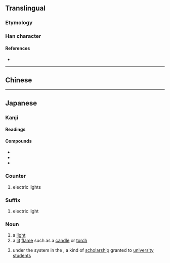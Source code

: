 {{character info/new}}
{{also|燈}}
==Translingual==
{{ja-forms|[[灯]]|[[灯]]|[[燈]]}}

===Etymology===
{{Han simp|燈|f=登|t=丁}}

===Han character===
{{Han char|rn=86|rad=火|as=02|sn=6|four=|canj=FMN|ids=⿰火丁}}

====References====
* {{Han ref|kx=0665.060|dkj=18855|dj=1075.030|hdz=32188.030|uh=706F|ud=28783}}

----

==Chinese==
{{zh-see|燈}}

----

==Japanese==

===Kanji===
{{ja-kanji|grade=4|rs=火02}}

====Readings====
{{ja-readings
|goon=ちょう<ちやう, とう
|kanon=てい, とう
|toon=ちん, とん
|kun=あか-し, あか-り, とぼ-し, とぼ-す, とぼ-る, とも-し, とも-しび, とも-す, とも-る, ひ-, ほ-
}}

====Compounds====
* {{ja-r|灯%籠|とう%ろう}}
* {{ja-r|幻%灯|げん%とう}}
* {{ja-r|提%灯|ちょう%ちん}}

===Counter===
{{ja-pos|とう|counter|kyu=燈}}

# electric lights

===Suffix===
{{ja-pos|とう|suffix|kyu=燈}}

# electric light

===Noun===
{{ja-noun|ともしび}}

# a [[light]]
# a [[lit]] [[flame]] such as a [[candle]] or [[torch]]
# {{lb|ja|sort=ともしび|historical|obsolete}} under the {{w|Ritsuryō}} system in the {{w|Heian period}}, a kind of [[scholarship]] granted to [[university]] [[student]]s
